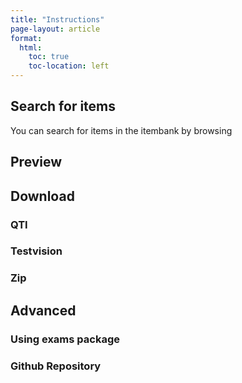 ```yaml
---
title: "Instructions"
page-layout: article
format:
  html:
    toc: true
    toc-location: left
---
```


## Search for items

You can search for items in the itembank by browsing

## Preview

## Download

### QTI

### Testvision

### Zip

## Advanced

### Using exams package

### Github Repository

